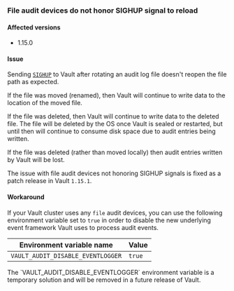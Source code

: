 ### File audit devices do not honor SIGHUP signal to reload

#### Affected versions

- 1.15.0

#### Issue

Sending [`SIGHUP`](/vault/docs/audit/file#log-file-rotation) to Vault after rotating
an audit log file doesn't reopen the file path as expected.

If the file was moved (renamed), then Vault will continue to write data to the location
of the moved file.

If the file was deleted, then Vault will continue to write data to the deleted file.
The file will be deleted by the OS once Vault is sealed or restarted, but
until then will continue to consume disk space due to audit entries being written.

<Warning title="Missing Audit Entries">
  If the file was deleted (rather than moved locally) then audit entries written
  by Vault will be lost.
</Warning>

The issue with file audit devices not honoring SIGHUP signals is fixed as a patch release in Vault `1.15.1`.

#### Workaround

If your Vault cluster uses any `file` audit devices, you can use the following
environment variable set to `true` in order to disable the new underlying event
framework Vault uses to process audit events.

| Environment variable name         | Value  |
|-----------------------------------|--------|
| `VAULT_AUDIT_DISABLE_EVENTLOGGER` | `true` |

<Note title="Temporary workaround">
  The `VAULT_AUDIT_DISABLE_EVENTLOGGER` environment variable
  is a temporary solution and will be removed in a future release of Vault.
  <Note>
